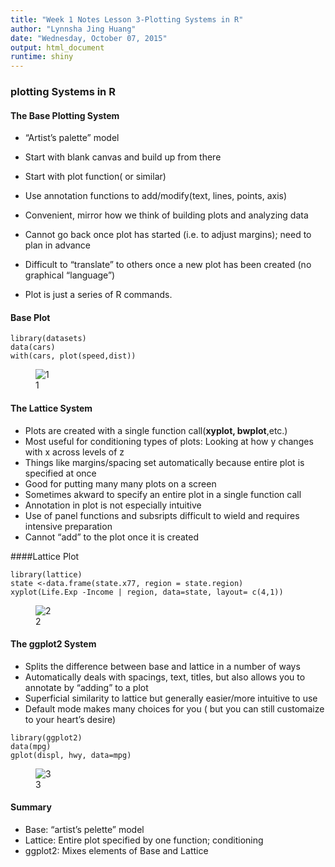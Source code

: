 ```yaml
---
title: "Week 1 Notes Lesson 3-Plotting Systems in R"
author: "Lynnsha Jing Huang"
date: "Wednesday, October 07, 2015"
output: html_document
runtime: shiny
---
```


### plotting Systems in R
#### The Base Plotting System
- "Artist's palette" model
- Start with blank canvas and build up from there
- Start with plot function( or similar)
- Use annotation functions to add/modify(text, lines, points, axis)

- Convenient, mirror how we think of building plots and analyzing data
- Cannot go back once plot has started (i.e. to adjust margins); need to plan in advance
- Difficult to "translate" to others once a new plot has been created (no graphical "language")
- Plot is just a series of R commands.

#### Base Plot

```
library(datasets)
data(cars)
with(cars, plot(speed,dist))
```
![1](https://cloud.githubusercontent.com/assets/10354653/10357225/88ed50ce-6d34-11e5-96db-9b9823d1047d.GIF)

#### The Lattice System
- Plots are created with a single function call(**xyplot, bwplot**,etc.)
- Most useful for conditioning types of plots: Looking at how y changes with x across levels of z
- Things like margins/spacing set automatically because entire plot is specified at once
- Good for putting many many plots on a screen
- Sometimes akward to specify an entire plot in a single function call
- Annotation in plot is not especially intuitive
- Use of panel functions and subsripts difficult to wield and requires intensive preparation
- Cannot "add" to the plot once it is created

####Lattice Plot

```
library(lattice)
state <-data.frame(state.x77, region = state.region)
xyplot(Life.Exp -Income | region, data=state, layout= c(4,1))
```
![2](https://cloud.githubusercontent.com/assets/10354653/10357327/d04c4a5a-6d35-11e5-943f-46afd7c9f78a.GIF)

#### The ggplot2 System

- Splits the difference between base and lattice in a number of ways
- Automatically deals with spacings, text, titles, but also allows you to annotate by "adding" to a plot
- Superficial similarity to lattice but generally easier/more intuitive to use
- Default mode makes many choices for you ( but you can still customaize to your heart's desire)

```
library(ggplot2)
data(mpg)
gplot(displ, hwy, data=mpg)
```
![3](https://cloud.githubusercontent.com/assets/10354653/10357364/3f9412b2-6d36-11e5-9bef-f15b71269107.GIF)

#### Summary
- Base: "artist's pelette" model
- Lattice: Entire plot specified by one function; conditioning
- ggplot2: Mixes elements of Base and Lattice


